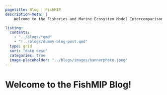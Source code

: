 ```yaml
---
pagetitle: Blog | FishMIP
description-meta: |
    Welcome to the Fisheries and Marine Ecosystem Model Intercomparison Project.

listing: 
  contents: 
    - "../blogs/*qmd"
    - "!../blogs/dummy-blog-post.qmd"
  type: grid
  sort: "date desc"
  categories: true
  image-placeholder: "../blogs/images/bannerphoto.jpeg"
---
```


# Welcome to the FishMIP Blog!
